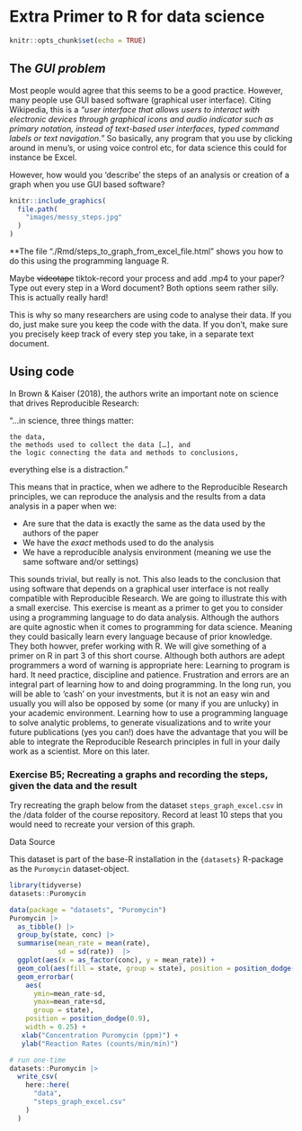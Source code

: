 # Extra Primer to R for data science

```r
knitr::opts_chunk$set(echo = TRUE)
```


## The _GUI problem_

Most people would agree that this seems to be a good practice. However, many people use GUI based software (graphical user interface). Citing Wikipedia, this is a *"user interface that allows users to interact with electronic devices through graphical icons and audio indicator such as primary notation, instead of text-based user interfaces, typed command labels or text navigation."* So basically, any program that you use by clicking around in menu's, or using voice control etc, for data science this could for instance be Excel.

However, how would you 'describe' the steps of an analysis or creation of a graph when you use GUI based software? 

```r
knitr::include_graphics(
  file.path(
    "images/messy_steps.jpg"
  )
)
```

<p style="font-size:14px">**The file "./Rmd/steps_to_graph_from_excel_file.html" shows you how to do this using the programming language R.</p>

Maybe ~~videotape~~ tiktok-record your process and add .mp4 to your paper? Type out every step in a Word document? Both options seem rather silly. This is actually really hard!

This is why so many researchers are using code to analyse their data. If you do, just make sure you keep the code with the data. If you don't, make sure you precisely keep track of every step you take, in a separate text document.

## Using code
In Brown & Kaiser (2018), the authors write an important note on science that drives Reproducible Research:

"…in science, three things matter:

    the data,
    the methods used to collect the data […], and
    the logic connecting the data and methods to conclusions,

everything else is a distraction."

This means that in practice, when we adhere to the Reproducible Research principles, we can reproduce the analysis and the results from a data analysis in a paper when we:

 - Are sure that the data is exactly the same as the data used by the authors of the paper
 - We have the _exact_ methods used to do the analysis
 - We have a reproducible analysis environment (meaning we use the same software and/or settings)
 
This sounds trivial, but really is not. This also leads to the conclusion that using software that depends on a graphical user interface is not really compatible with Reproducible Research. We are going to illustrate this with a small exercise. This exercise is meant as a primer to get you to consider using a programming language to do data analysis. Although the authors are quite agnostic when it comes to programming for data science. Meaning they could basically learn every language because of prior knowledge. They both howver, prefer working with R. We will give something of a primer on R in part 3 of this short course. Although both authors are adept programmers a word of warning is appropriate here: Learning to program is hard. It need practice, discipline and patience. Frustration and errors are an integral part of learning how to and doing programming. In the long run, you will be able to 'cash' on your investments, but it is not an easy win and usually you will also be opposed by some (or many if you are unlucky) in your academic environment. Learning how to use a programming language to solve analytic problems, to generate visualizations and to write your future publications (yes you can!) does have the advantage that you will be able to integrate the Reproducible Research principles in full in your daily work as a scientist. More on this later. 

### **Exercise B5**; Recreating a graphs and recording the steps, given the data and the result {.blauw}

Try recreating the graph below from the dataset `steps_graph_excel.csv` in the /data folder of the course repository. Record at least 10 steps that you would need to recreate your version of this graph.

Data Source

This dataset is part of the base-R installation in the `{datasets}` R-package as the `Puromycin` dataset-object.  
```r
library(tidyverse)
datasets::Puromycin

data(package = "datasets", "Puromycin")
Puromycin |>
  as_tibble() |>
  group_by(state, conc) |>
  summarise(mean_rate = mean(rate),
            sd = sd(rate))  |>
  ggplot(aes(x = as_factor(conc), y = mean_rate)) +
  geom_col(aes(fill = state, group = state), position = position_dodge(0.9)) +
  geom_errorbar(
    aes(
      ymin=mean_rate-sd, 
      ymax=mean_rate+sd, 
      group = state), 
    position = position_dodge(0.9),
    width = 0.25) +
   xlab("Concentration Puromycin (ppm)") +
   ylab("Reaction Rates (counts/min/min)") 
```
```r
# run one-time
datasets::Puromycin |>
  write_csv(
    here::here(
      "data",
      "steps_graph_excel.csv"
    )
  )
```





